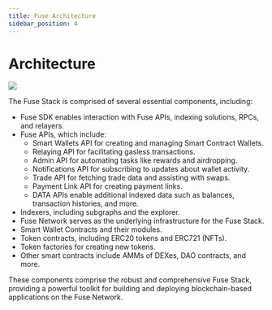 ```yaml
---
title: Fuse Architecture
sidebar_position: 4
---
```

# Architecture

![](</img/roadmap/fuse-architecture.png>)

The Fuse Stack is comprised of several essential components, including:

* Fuse SDK enables interaction with Fuse APIs, indexing solutions, RPCs, and relayers.
* Fuse APIs, which include:
  * Smart Wallets API for creating and managing Smart Contract Wallets.
  * Relaying API for facilitating gasless transactions.
  * Admin API for automating tasks like rewards and airdropping.
  * Notifications API for subscribing to updates about wallet activity.
  * Trade API for fetching trade data and assisting with swaps.
  * Payment Link API for creating payment links.
  * DATA APIs enable additional indexed data such as balances, transaction histories, and more.
* Indexers, including subgraphs and the explorer.
* Fuse Network serves as the underlying infrastructure for the Fuse Stack.
* Smart Wallet Contracts and their modules.
* Token contracts, including ERC20 tokens and ERC721 (NFTs).
* Token factories for creating new tokens.
* Other smart contracts include AMMs of DEXes, DAO contracts, and more.

These components comprise the robust and comprehensive Fuse Stack, providing a powerful toolkit for building and deploying blockchain-based applications on the Fuse Network.

